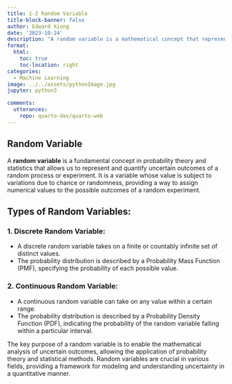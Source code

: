 ```yaml
---
title: 1-2 Random Variable
title-block-banner: false
author: Edward Xiong
date: '2023-10-24'
description: "A random variable is a mathematical concept that represents the possible numerical outcomes of a random process or experiment."
format:
  html:
    toc: true
    toc-location: right
categories:
  - Machine Learning
image: ../../assets/pythonImage.jpg
jupyter: python3

comments:
  utterances:
    repo: quarto-dev/quarto-web
---
```


Random Variable
-
A **random variable** is a fundamental concept in probability theory and statistics that allows us to represent and quantify uncertain outcomes of a random process or experiment. It is a variable whose value is subject to variations due to chance or randomness, providing a way to assign numerical values to the possible outcomes of a random experiment.

## Types of Random Variables:

### 1. Discrete Random Variable:
   - A discrete random variable takes on a finite or countably infinite set of distinct values.
   - The probability distribution is described by a Probability Mass Function (PMF), specifying the probability of each possible value.

### 2. Continuous Random Variable:
   - A continuous random variable can take on any value within a certain range.
   - The probability distribution is described by a Probability Density Function (PDF), indicating the probability of the random variable falling within a particular interval.

The key purpose of a random variable is to enable the mathematical analysis of uncertain outcomes, allowing the application of probability theory and statistical methods. Random variables are crucial in various fields, providing a framework for modeling and understanding uncertainty in a quantitative manner.

